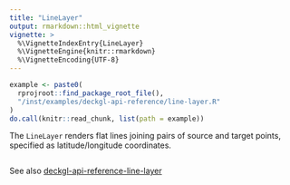 ```yaml
---
title: "LineLayer"
output: rmarkdown::html_vignette
vignette: >
  %\VignetteIndexEntry{LineLayer}
  %\VignetteEngine{knitr::rmarkdown}
  %\VignetteEncoding{UTF-8}
---
```


```r
example <- paste0(
  rprojroot::find_package_root_file(),
  "/inst/examples/deckgl-api-reference/line-layer.R"
)
do.call(knitr::read_chunk, list(path = example))
```

The `LineLayer` renders flat lines joining pairs of source and target points, specified as latitude/longitude coordinates.

```r
```

See also [deckgl-api-reference-line-layer](https://deck.gl/#/documentation/deckgl-api-reference/layers/line-layer)
